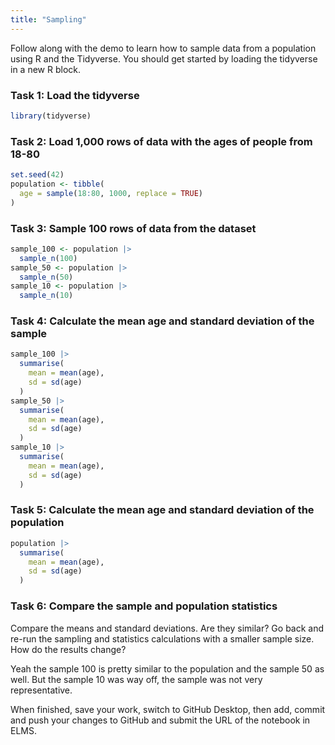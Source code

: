 ```yaml
---
title: "Sampling"
---
```


Follow along with the demo to learn how to sample data from a population using R and the Tidyverse. You should get started by loading the tidyverse in a new R block.

### Task 1: Load the tidyverse

```r
library(tidyverse)
```


### Task 2: Load 1,000 rows of data with the ages of people from 18-80

```r
set.seed(42)
population <- tibble(
  age = sample(18:80, 1000, replace = TRUE)
)
```


### Task 3: Sample 100 rows of data from the dataset

```r
sample_100 <- population |>
  sample_n(100)
sample_50 <- population |>
  sample_n(50)
sample_10 <- population |>
  sample_n(10)
```

### Task 4: Calculate the mean age and standard deviation of the sample

```r
sample_100 |>
  summarise(
    mean = mean(age),
    sd = sd(age)
  )
sample_50 |>
  summarise(
    mean = mean(age),
    sd = sd(age)
  )
sample_10 |>
  summarise(
    mean = mean(age),
    sd = sd(age)
  )
```


### Task 5: Calculate the mean age and standard deviation of the population

```r
population |>
  summarise(
    mean = mean(age),
    sd = sd(age)
  )
```

### Task 6: Compare the sample and population statistics

Compare the means and standard deviations. Are they similar? Go back and re-run the sampling and statistics calculations with a smaller sample size. How do the results change?

Yeah the sample 100 is pretty similar to the population and the sample 50 as well. But the sample 10 was way off, the sample was not very representative.

When finished, save your work, switch to GitHub Desktop, then add, commit and push your changes to GitHub and submit the URL of the notebook in ELMS.

